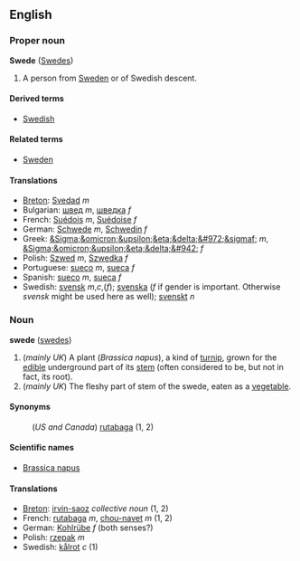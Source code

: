==English==
===Proper noun===
'''Swede''' ([[Swedes]])

#A person from [[Sweden]] or of Swedish descent.

====Derived terms====
*[[Swedish]]

====Related terms====
*[[Sweden]]

====Translations====
*[[Breton]]: [[Svedad]] ''m''
*Bulgarian: [[швед]] ''m'', [[шведка]] ''f''
*French: [[Suédois]] ''m'', [[Suédoise]] ''f''
*German: [[Schwede]] ''m'', [[Schwedin]] ''f''
*Greek: [[&Sigma;&omicron;&upsilon;&eta;&delta;&#972;&sigmaf;]] ''m'', [[&Sigma;&omicron;&upsilon;&eta;&delta;&#942;]] ''f''
*Polish: [[Szwed]] ''m'', [[Szwedka]] ''f''
*Portuguese: [[sueco]] ''m'', [[sueca]] ''f''
*Spanish: [[sueco]] ''m'', [[sueca]] ''f''
*Swedish: [[svensk]] ''m'',''c'',(''f''); [[svenska]] (''f'' if gender is important. Otherwise ''svensk'' might be used here as well); [[svenskt]] ''n''

===Noun===
'''swede''' ([[swedes]])

#(''mainly UK'') A plant (''Brassica napus''), a kind of [[turnip]], grown for the [[edible]] underground part of its [[stem]] (often considered to be, but not in fact, its root).
#(''mainly UK'') The fleshy part of stem of the swede, eaten as a [[vegetable]].

====Synonyms====
:(''US and Canada'') [[rutabaga]] (1, 2)

====Scientific names====
*[[Brassica napus]]

====Translations====
*[[Breton]]: [[irvin-saoz]] ''collective noun'' (1, 2)
*French: [[rutabaga]] ''m'', [[chou-navet]] ''m'' (1, 2) 
*German: [[Kohlrübe]] ''f'' (both senses?)
*Polish: [[rzepak]] ''m''
*Swedish: [[kålrot]] ''c'' (1)